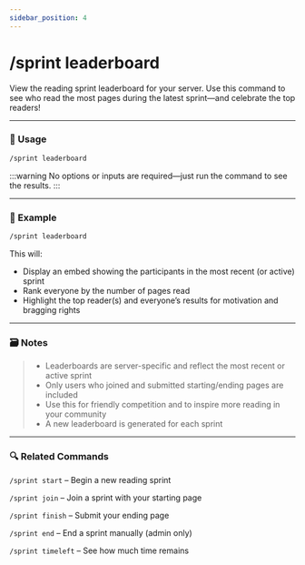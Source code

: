 ```yaml
---
sidebar_position: 4
---
```


# /sprint leaderboard 

View the reading sprint leaderboard for your server. Use this command to see who read the most pages during the latest sprint—and celebrate the top readers!

<hr className="md-divider-gradient" />

### 💬 Usage
```bash
/sprint leaderboard
```

:::warning
No options or inputs are required—just run the command to see the results.
:::

<hr className="md-divider-gradient" />

### 📌 Example
```bash
/sprint leaderboard
```
This will:
- Display an embed showing the participants in the most recent (or active) sprint
- Rank everyone by the number of pages read
- Highlight the top reader(s) and everyone’s results for motivation and bragging rights

<hr className="md-divider-gradient" />

### 🗃️ Notes
> - Leaderboards are server-specific and reflect the most recent or active sprint
> - Only users who joined and submitted starting/ending pages are included
> - Use this for friendly competition and to inspire more reading in your community
> - A new leaderboard is generated for each sprint

<hr className="md-divider-gradient" />

### 🔍 Related Commands
`/sprint start` – Begin a new reading sprint

`/sprint join` – Join a sprint with your starting page

`/sprint finish` – Submit your ending page

`/sprint end` – End a sprint manually (admin only)

`/sprint timeleft` – See how much time remains